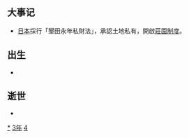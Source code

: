 {{yearTOC|743|唐'''[[天寶_(唐玄宗)|天寶]]二年'''；日本'''[[天平_(聖武天皇)|天平]]十五年'''；渤海国'''[[大興_(大欽茂)|大興]]六年'''}}

== 大事记 ==
* [[日本|日本]]採行「墾田永年私財法」，承認土地私有，開啟[[莊園制度|莊園制度]]。

== 出生 ==
*

== 逝世 ==
{{Wikisource year mention}}
*

[[Category:743年|*]]
[[Category:740年代|3年]]
[[Category:8世纪各年|4]]